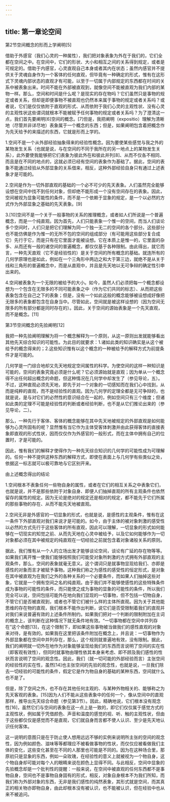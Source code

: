 ```yaml
---
---
---
```

title: 第一章论空间
---




第2节空间概念的形而上学阐明[5]

借助于外感官（我们心灵的一种属性），我们把对象表象为外在于我们的，它们全都在空间之中。在空间中，它们的形状、大小和相互之间的关系得到规定，或者是可规定的。借助于内感官，心灵直观自己本身或者其内在状态；虽然内感官并不提供关于灵魂自身作为一个客体的任何直观，但毕竟有一种确定的形式，惟有在这形式下灵魂内部状态的直观才有可能，以至于一切属于内部规定的东西都在时间的关系中被表象出来。时间不能在外部被直观到，就像空间不能被直观为我们内部的某物一样。那么，空间和时间是什么呢？是现实的存在物吗？它们虽然只是事物的规定或者关系，但却是即便事物不被直观也仍然本来属于事物的规定或者关系吗？或者说，它们是仅仅依附于直观的形式、从而依附于我们心灵的主观性状、没有心灵的主观性状这些谓词就根本不能被赋予任何事物的规定或者关系吗？为了澄清这一点，我们首先要阐明[6]空间的概念。[7]但是，我把阐明（expositio）理解为清晰地（尽管并非详尽地）表象属于一个概念的东西；但是，如果阐明包含着把概念作为先天给予的来描述的东西，它就是形而上学的。

1.空间不是一个从外部经验抽象得来的经验性概念。因为要使某些感觉与我之外的某物发生关系（也就是说，与在空间的不同于我所在的另一地点上的某物发生关系），此外要使我能够把它们表象为彼此外在和彼此并列[8]、从而不仅各不相同、而且是在不同的地点的，这就必须已经有空间的表象作为基础了。据此，空间的表象不能通过经验从外部显象的关系借来，相反，这种外部经验自身只有通过上述表象才是可能的。

2.空间是作为一切外部直观的基础的一个必不可少的先天表象。人们虽然完全能够设想在空间中找不到任何对象，但却绝不能形成一个没有空间存在的表象。因此，空间被视为显象可能性的条件，而不是一个依赖于显象的规定，是一个以必然的方式作为外部显象之基础的先天表象。[9]

3.[10]空间不是一个关于一般事物的关系的推理概念，或者如人们所说是一个普遍概念，而是一个纯直观。因为首先，人们只能表象一个惟一的空间，而当人们谈论多个空间时，人们只是把它们理解为同一个独一无二的空间的各个部分。这些部分也不能仿佛是作为惟一的无所不包的空间的组成部分（有可能用这些部分复合成它）先行于它，而是只有在它里面才能被设想。它在本质上是惟一的，它里面的杂多、从而还有一般的诸空间的普遍概念，都仅仅基于各种限制。由此得出，就它而言，一种先天直观（它不是经验性的）是关于空间的所有概念的基础。就连所有的几何学原理也是如此，例如在一个三角形中两边之和大于第三边，就绝不是从关于线和三角形的普遍概念中，而是从直观中，并且是先天地以无可争辩的确定性引申出来的。

4.空间被表象为一个无限的被给予的大小。如今，虽然人们必须把每一个概念都设想为一个包含在无限多的不同可能表象之中（作为它们共同的标志）、从而把这些表象包含在自己之下的表象；但是，没有一个如此这般的概念能够被设想成好像把无限多的表象都包含在自身当中。尽管如此，空间就是被这样设想的（因为空间无限多的所有部分都是同时存在的）。因此，关于空间的源始表象是一个先天直观，而不是概念。[11]

第3节空间概念的先验阐明[12]

我把一种先验阐明理解为将一个概念解释为一个原则，从这一原则出发就能够看出其他先天综合知识的可能性。为此目的就要求：1.诸如此类的知识确实是从这个被给予的概念得来的；2.这些知识惟有以这个概念的一种被给予的解释方式为前提条件才是可能的。

几何学是一门综合地却又先天地规定空间属性的科学。为使空间的这样一种知识是可能的，空间的表象究竟必须是什么呢？它必须源始就是直观；因为单从一个概念得不出任何超出概念的命题，但这种情况在几何学中却发生了（参见导论，五）。不过，这种直观必须先天地，即先于对一个对象的一切感知而在我们心中找到，从而是纯粹的直观，而不是经验性的直观。因为几何学的定理全都是无可争辩的，也就是说，是与对它们的必然性的意识结合在一起的，例如空间只有三个维度；但诸如此类的定理不可能是经验性的判断或者经验判断，也不是从它们推论出来的（参见导论，二）。

那么，一种先行于客体、客体的概念能够在其中先天地被规定的外部直观是如何能够为心灵所固有的呢？显然惟有当它作为主体受客体刺激并由此获得客体的直接表象即直观的形式性状，因而仅仅作为外感官的一般形式，而在主体中拥有自己的位置时，才是可能的。

因此，惟有我们的解释才使得作为一种先天综合知识的几何学的可能性成为可理解的。任何一种不提供这种东西的解释方式，即使在表面上与几何学有些类似之处，依据这一标志就可以极可靠地与它区别开来。

由上述概念得出的结论

1.空间根本不表象任何一些物自身的属性，或者在它们的相互关系之中表象它们，也就是说，并不是那些依附于对象自身、即便人们抽掉直观的所有主观条件也依然留存的属性的规定。因为无论是绝对的规定还是相对的规定，都不能先于它们所属的那些事物的存在、从而不能先天地被直观。

2.空间无非是外感官的一切显象的形式，也就是说，是感性的主观条件，惟有在这一条件下外部直观对我们来说才是可能的。如今，由于主体的被对象刺激的感受性以必然的方式先行于这些客体的所有直观，因此可以理解，一切显象的形式如何能够在一切现实的知觉之前、从而先天地在心灵中被给予，以及它如何能够作为一切对象都必须在其中被规定的纯直观在一切经验之前就包含着对象诸般关系的原则。

据此，我们惟有从一个人的立场出发才能够谈论空间，谈论有广延的存在物等等。如果我们离开惟一使我们能够按照我们可能受对象所刺激的方式拥有外部直观的主观条件，那么，空间的表象就毫无意义。这个谓词只是就事物显现给我们、亦即是感性的对象而言才被赋予事物。这种我们称之为感性的感受性的恒定形式，是对象在其中被直观为在我们之外的各种关系的一个必要条件，而如果人们抽掉这些对象，它就是一个拥有空间之名的纯直观。由于我们并不能够使感性的这些特殊条件成为事物的可能性的条件，而只能使之成为事物的显象的可能性的条件，所以我们完全可以说，空间包括可能外在地向我们显现的一切事物，但不包括一切物自身，不管它们是否被直观到，或者也不管它们被什么样的主体所直观。因为关于其他能思维的存在物的直观，我们根本不能作出判断，说它们是否受限制着我们的直观并对我们来说普遍有效的上述条件所制约。如果我们把对一个判断的限制附加在主词的概念上，该判断在这种情况下就无条件地有效。“一切事物都在空间中并列存在”这个命题[13]，在这个限制下，即如果这些事物被当做我们的感性直观的对象来对待，是有效的。如果我在这里把该条件附加在概念上，并且说：一切事物作为外部显象都在空间中并列存在，那么，这个规则就普遍地有效，没有限制。据此，我们的阐明就一切外在地作为对象能够呈现给我们的东西而言说明了空间的实在性（即客观有效性），但同时就事物由理性依其本身来考虑、即不顾及我们感性的性状而言说明了空间的观念性。因此，我们（就一切可能的外部经验而言）主张空间的经验性的实在性，虽然[14]也主张空间的先验的观念性，也就是说，一旦我们除去一切经验的可能性的条件，假定它是作为物自身的基础的某种东西，空间就什么也不是了。

但是，除了空间之外，也不存在其他任何主观的、与某种外物相关的、能够称之为先天客观的表象。[15]因为人们不能从这些表象中的任何一个，像从空间中的直观那样，推导出先天综合命题（参见第3节）。因此，精确地说，它们根本没有观念性[16]，虽然它们与空间的表象在这一点上是一致的，即它们仅仅属于感觉方式的主观性状，例如属于凭借颜色、声音和温度的感觉的视、听、触的主观性状，但由于这些都仅仅是感觉而不是直观，它们就自身而言都不使人认识、至少是先天地认识任何客体。

这一说明的意图只是在于防止使人想用远远不够的实例来说明所主张的空间的观念性，因为例如颜色、滋味等等都理应不被看做事物的性状，而仅仅应被看做我们主体的变化，这些变化甚至在不同的人那里也可能是不同的。因为在这种场合里，那原初只是显象的东西，例如一朵玫瑰，在经验性的意义上就被视为一个物自身，这个物自身却可能对每个人的眼睛来说在颜色上显得不同。与此相反，空间中显象的先验概念却是一个批判性的提醒：一般来说，在空间中被直观的任何东西都不是事物自身，空间也不是事物自身固有的形式，相反，对象自身根本不为我们所知，而我们称为外部对象的东西，无非是我们感性的纯然表象，其形式就是空间，而其真正的相关物亦即物自身，由此却根本没有被认识，也不能被认识，但在经验中也从来不被追问。